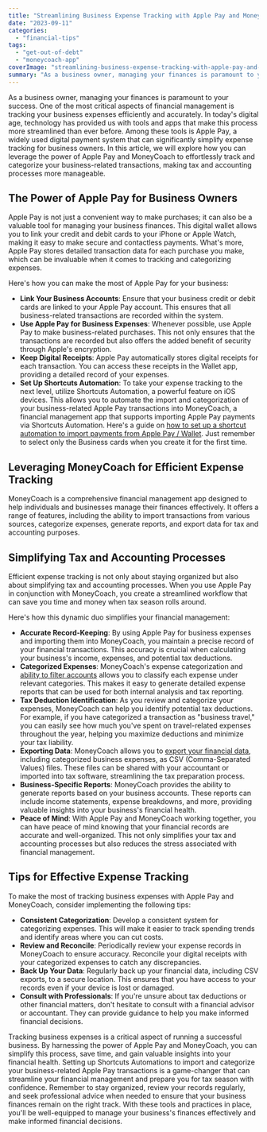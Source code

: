 ```yaml
---
title: "Streamlining Business Expense Tracking with Apple Pay and MoneyCoach"
date: "2023-09-11"
categories: 
  - "financial-tips"
tags: 
  - "get-out-of-debt"
  - "moneycoach-app"
coverImage: "streamlining-business-expense-tracking-with-apple-pay-and-moneycoach.jpg"
summary: "As a business owner, managing your finances is paramount to your success. One of the most critical aspects of financial management is tracking your business expenses efficiently and accurately."
---
```


As a business owner, managing your finances is paramount to your success. One of the most critical aspects of financial management is tracking your business expenses efficiently and accurately. In today's digital age, technology has provided us with tools and apps that make this process more streamlined than ever before. Among these tools is Apple Pay, a widely used digital payment system that can significantly simplify expense tracking for business owners. In this article, we will explore how you can leverage the power of Apple Pay and MoneyCoach to effortlessly track and categorize your business-related transactions, making tax and accounting processes more manageable.

## The Power of Apple Pay for Business Owners
Apple Pay is not just a convenient way to make purchases; it can also be a valuable tool for managing your business finances. This digital wallet allows you to link your credit and debit cards to your iPhone or Apple Watch, making it easy to make secure and contactless payments. What's more, Apple Pay stores detailed transaction data for each purchase you make, which can be invaluable when it comes to tracking and categorizing expenses.

Here's how you can make the most of Apple Pay for your business:

- **Link Your Business Accounts**: Ensure that your business credit or debit cards are linked to your Apple Pay account. This ensures that all business-related transactions are recorded within the system.
- **Use Apple Pay for Business Expenses**: Whenever possible, use Apple Pay to make business-related purchases. This not only ensures that the transactions are recorded but also offers the added benefit of security through Apple's encryption.
- **Keep Digital Receipts**: Apple Pay automatically stores digital receipts for each transaction. You can access these receipts in the Wallet app, providing a detailed record of your expenses.
- **Set Up Shortcuts Automation**: To take your expense tracking to the next level, utilize Shortcuts Automation, a powerful feature on iOS devices. This allows you to automate the import and categorization of your business-related Apple Pay transactions into MoneyCoach, a financial management app that supports importing Apple Pay payments via Shortcuts Automation. Here's a guide on [how to set up a shortcut automation to import payments from Apple Pay / Wallet](/guide/how-to-import-apple-pay-wallet-transactions-to-moneycoach). Just remember to select only the Business cards when you create it for the first time.

## Leveraging MoneyCoach for Efficient Expense Tracking
MoneyCoach is a comprehensive financial management app designed to help individuals and businesses manage their finances effectively. It offers a range of features, including the ability to import transactions from various sources, categorize expenses, generate reports, and export data for tax and accounting purposes.

## Simplifying Tax and Accounting Processes
Efficient expense tracking is not only about staying organized but also about simplifying tax and accounting processes. When you use Apple Pay in conjunction with MoneyCoach, you create a streamlined workflow that can save you time and money when tax season rolls around.

Here's how this dynamic duo simplifies your financial management:

- **Accurate Record-Keeping**: By using Apple Pay for business expenses and importing them into MoneyCoach, you maintain a precise record of your financial transactions. This accuracy is crucial when calculating your business's income, expenses, and potential tax deductions.
- **Categorized Expenses**: MoneyCoach's expense categorization and [ability to filter accounts](/guides/how-to-show-hide-accounts) allows you to classify each expense under relevant categories. This makes it easy to generate detailed expense reports that can be used for both internal analysis and tax reporting.
- **Tax Deduction Identification**: As you review and categorize your expenses, MoneyCoach can help you identify potential tax deductions. For example, if you have categorized a transaction as "business travel," you can easily see how much you've spent on travel-related expenses throughout the year, helping you maximize deductions and minimize your tax liability.
- **Exporting Data**: MoneyCoach allows you to [export your financial data](/guides/how-to-export-your-moneycoach-data-as-a-csv-file), including categorized business expenses, as CSV (Comma-Separated Values) files. These files can be shared with your accountant or imported into tax software, streamlining the tax preparation process.
- **Business-Specific Reports**: MoneyCoach provides the ability to generate reports based on your business accounts. These reports can include income statements, expense breakdowns, and more, providing valuable insights into your business's financial health.
- **Peace of Mind**: With Apple Pay and MoneyCoach working together, you can have peace of mind knowing that your financial records are accurate and well-organized. This not only simplifies your tax and accounting processes but also reduces the stress associated with financial management.

## Tips for Effective Expense Tracking
To make the most of tracking business expenses with Apple Pay and MoneyCoach, consider implementing the following tips:

- **Consistent Categorization**: Develop a consistent system for categorizing expenses. This will make it easier to track spending trends and identify areas where you can cut costs.
- **Review and Reconcile**: Periodically review your expense records in MoneyCoach to ensure accuracy. Reconcile your digital receipts with your categorized expenses to catch any discrepancies.
- **Back Up Your Data**: Regularly back up your financial data, including CSV exports, to a secure location. This ensures that you have access to your records even if your device is lost or damaged.
- **Consult with Professionals**: If you're unsure about tax deductions or other financial matters, don't hesitate to consult with a financial advisor or accountant. They can provide guidance to help you make informed financial decisions.

Tracking business expenses is a critical aspect of running a successful business. By harnessing the power of Apple Pay and MoneyCoach, you can simplify this process, save time, and gain valuable insights into your financial health. Setting up Shortcuts Automations to import and categorize your business-related Apple Pay transactions is a game-changer that can streamline your financial management and prepare you for tax season with confidence. Remember to stay organized, review your records regularly, and seek professional advice when needed to ensure that your business finances remain on the right track. With these tools and practices in place, you'll be well-equipped to manage your business's finances effectively and make informed financial decisions.